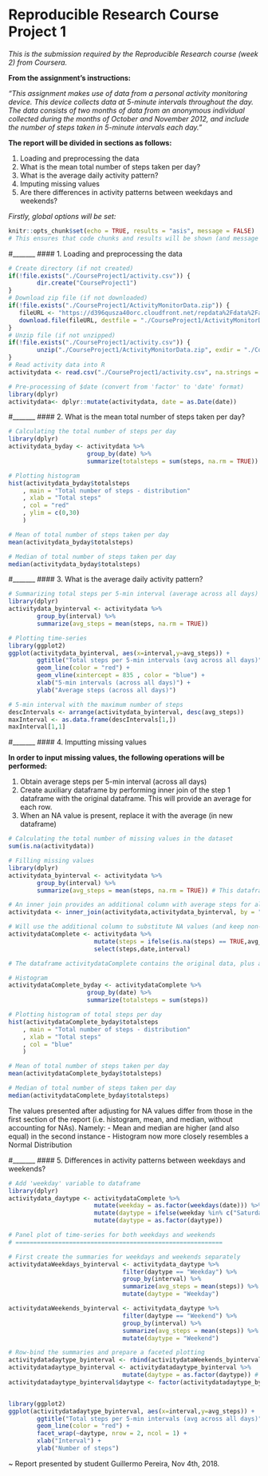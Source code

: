 # Reproducible Research Course Project 1

*This is the submission required by the Reproducible Research course (week 2) from Coursera.*

__From the assignment's instructions:__ 

*"This assignment makes use of data from a personal activity monitoring device. This device collects data at 5-minute intervals throughout the day. The data consists of two months of data from an anonymous individual collected during the months of October and November 2012, and include the number of steps taken in 5-minute intervals each day."*

__The report will be divided in sections as follows:__

1. Loading and preprocessing the data
2. What is the mean total number of steps taken per day?
3. What is the average daily activity pattern?
4. Imputing missing values
5. Are there differences in activity patterns between weekdays and weekends?

*Firstly, global options will be set:*
```r
knitr::opts_chunk$set(echo = TRUE, results = "asis", message = FALSE)
# This ensures that code chunks and results will be shown (and message prompts will be hidden) unless otherwise specified.
```

#_______
#### 1. Loading and preprocessing the data

```r
# Create directory (if not created)
if(!file.exists("./CourseProject1/activity.csv")) {
        dir.create("CourseProject1")
}
# Download zip file (if not downloaded)
if(!file.exists("./CourseProject1/ActivityMonitorData.zip")) {
   fileURL <- "https://d396qusza40orc.cloudfront.net/repdata%2Fdata%2Factivity.zip"
   download.file(fileURL, destfile = "./CourseProject1/ActivityMonitorData.zip")        
}
# Unzip file (if not unzipped)
if(!file.exists("./CourseProject1/activity.csv")) {
        unzip("./CourseProject1/ActivityMonitorData.zip", exdir = "./CourseProject1")
}
# Read activity data into R
activitydata <- read.csv("./CourseProject1/activity.csv", na.strings = "NA" )

# Pre-processing of $date (convert from 'factor' to 'date' format)
library(dplyr)
activitydata<- dplyr::mutate(activitydata, date = as.Date(date))
```

#_______
#### 2. What is the mean total number of steps taken per day?

```r
# Calculating the total number of steps per day 
library(dplyr)
activitydata_byday <- activitydata %>% 
                      group_by(date) %>%
                      summarize(totalsteps = sum(steps, na.rm = TRUE)) 

# Plotting histogram
hist(activitydata_byday$totalsteps
    , main = "Total number of steps - distribution"
    , xlab = "Total steps"
    , col = "red"
    , ylim = c(0,30)
    )

# Mean of total number of steps taken per day
mean(activitydata_byday$totalsteps)

# Median of total number of steps taken per day
median(activitydata_byday$totalsteps)
```

#_______
#### 3. What is the average daily activity pattern?

```r
# Summarizing total steps per 5-min interval (average across all days)
library(dplyr)
activitydata_byinterval <- activitydata %>% 
        group_by(interval) %>%
        summarize(avg_steps = mean(steps, na.rm = TRUE))

# Plotting time-series
library(ggplot2)
ggplot(activitydata_byinterval, aes(x=interval,y=avg_steps)) +
        ggtitle("Total steps per 5-min intervals (avg across all days)") +
        geom_line(color = "red") +
        geom_vline(xintercept = 835 , color = "blue") +
        xlab("5-min intervals (across all days)") +
        ylab("Average steps (across all days)")

# 5-min interval with the maximum number of steps       
descIntervals <- arrange(activitydata_byinterval, desc(avg_steps))
maxInterval <- as.data.frame(descIntervals[1,])
maxInterval[1,1]
```

#_______
#### 4. Imputting missing values

__In order to input missing values, the following operations will be performed:__

1. Obtain average steps per 5-min interval (across all days)
2. Create auxiliary dataframe by performing inner join of the step 1 dataframe with the original dataframe. This will provide an average for each row. 
3. When an NA value is present, replace it with the average (in new dataframe)

```r
# Calculating the total number of missing values in the dataset
sum(is.na(activitydata))

# Filling missing values
library(dplyr)
activitydata_byinterval <- activitydata %>% 
        group_by(interval) %>%
        summarize(avg_steps = mean(steps, na.rm = TRUE)) # This dataframe gives avg steps per 5-min interval

# An inner join provides an additional column with average steps for all 5-min intervals (for all rows)
activitydata <- inner_join(activitydata,activitydata_byinterval, by = "interval")

# Will use the additional column to substitute NA values (and keep non-NAs)
activitydataComplete <- activitydata %>% 
                        mutate(steps = ifelse(is.na(steps) == TRUE,avg_steps,steps)) %>%
                        select(steps,date,interval)

# The dataframe activitydataComplete contains the original data, plus all NA values replaced with average steps (for 5-min intervals across all days)

# Histogram
activitydataComplete_byday <- activitydataComplete %>% 
                      group_by(date) %>%
                      summarize(totalsteps = sum(steps)) 

# Plotting histogram of total steps per day
hist(activitydataComplete_byday$totalsteps
    , main = "Total number of steps - distribution"
    , xlab = "Total steps"
    , col = "blue"
    )

# Mean of total number of steps taken per day
mean(activitydataComplete_byday$totalsteps)

# Median of total number of steps taken per day
median(activitydataComplete_byday$totalsteps)
```

The values presented after adjusting for NA values differ from those in the first section of the report (i.e. histogram, mean, and median, without accounting for NAs). Namely:
- Mean and median are higher (and also equal) in the second instance
- Histogram now more closely resembles a Normal Distribution 


#_______
#### 5. Differences in activity patterns between weekdays and weekends? 

```r
# Add 'weekday' variable to dataframe
library(dplyr)
activitydata_daytype <- activitydataComplete %>%
                        mutate(weekday = as.factor(weekdays(date))) %>%
                        mutate(daytype = ifelse(weekday %in% c("Saturday","Sunday"),"Weekend" ,"Weekday")) %>%
                        mutate(daytype = as.factor(daytype))

# Panel plot of time-series for both weekdays and weekends
# ==========================================================

# First create the summaries for weekdays and weekends separately
activitydataWeekdays_byinterval <- activitydata_daytype %>%
                                filter(daytype == "Weekday") %>%
                                group_by(interval) %>%
                                summarize(avg_steps = mean(steps)) %>%
                                mutate(daytype = "Weekday")

activitydataWeekends_byinterval <- activitydata_daytype %>%
                                filter(daytype == "Weekend") %>%
                                group_by(interval) %>%
                                summarize(avg_steps = mean(steps)) %>%
                                mutate(daytype = "Weekend")

# Row-bind the summaries and prepare a faceted plotting
activitydatadaytype_byinterval <- rbind(activitydataWeekends_byinterval,activitydataWeekdays_byinterval)
activitydatadaytype_byinterval <- activitydatadaytype_byinterval %>%
                                mutate(daytype = as.factor(daytype)) # (converted $daytype to factor for using the facets in ggplot)
activitydatadaytype_byinterval$daytype <- factor(activitydatadaytype_byinterval$daytype, levels = c("Weekend","Weekday")) # (simply reordered levels so that facets are in the proper order)


library(ggplot2)
ggplot(activitydatadaytype_byinterval, aes(x=interval,y=avg_steps)) +
        ggtitle("Total steps per 5-min intervals (avg across all days)") +
        geom_line(color = "red") +
        facet_wrap(~daytype, nrow = 2, ncol = 1) +
        xlab("Interval") +
        ylab("Number of steps")
```


~ Report presented by student Guillermo Pereira, Nov 4th, 2018.
